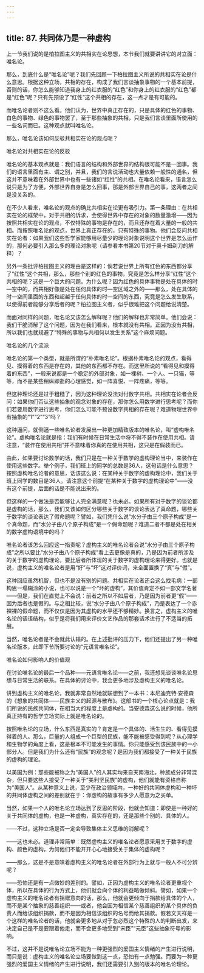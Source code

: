 ```yaml
---
---
---
```

title: 87. 共同体乃是一种虚构
---




上一节我们说的是柏拉图主义的共相实在论思想，本节我们就要讲讲它的对立面：唯名论。

那么，到底什么是“唯名论”呢？我们先回顾一下柏拉图主义所说的共相实在论是什么意思。根据这种立场，共相的存在，构成了我们言谈抽象事物的一个基本前提，否则的话，你怎么能够知道我身上的红衣服的“红色”和你身上的红衣服的“红色”都是“红色”呢？只有先预设了“红性”这个共相的存在，这一点才是有可能的。

而唯名论者则不这么看。他们认为，世界中真正存在的，只是具体的红色的事物、白色的事物、绿色的事物罢了，至于那些抽象的共相，只是我们言谈里面所使用的一些名词而已。这种观点就叫唯名论。

那么，唯名论该如何反驳共相实在论的观点呢？





唯名论对共相实在论的反驳


唯名论的基本观点就是：我们语言的结构和外部世界的结构很可能不是一回事。我们的语言里面有主、谓之别，并且，我们的言说活动也大量依赖一般性的通名，但这并不意味着在外部世界中也有一些诸如“红性”的共相。在唯名论看来，语言怎么说只是为了方便，外部世界自身是怎么回事，那是外部世界自己的事，这两者之间是没关系的。

在不少人看来，唯名论的观点的确比共相实在论更有吸引力。第一条理由：在共相实在论的框架中，对于共相的诉求，会使得世界中存在的对象的数量激增——因为按照共相实在论的观点，不仅特殊的事物是存在的，而且还存在着大量的一般的共相。而按照唯名论的观点，世界上真正存在的，只有特殊的事物。他们会反问共相实在论者：如果我们这些哲学家能够用尽量少的理论对象说明这个世界是怎么运作的，那何必要引入那么多的理论对象呢（请参看本书第20节对于奥卡姆剃刀的解释）？

另外一条批评柏拉图主义的理由是这样的：倘若说世界上所有红色的东西都分享了“红性”这个共相，那么，那些个别的红色的事物，究竟是怎么样分享“红性”这个共相的呢？这是一个巨大的问题。为什么呢？因为红色的具体事物是处在具体的时—空中的，而共相好像是处在任何具体的时—空区域之外的——那么，处在具体的时—空间里面的东西和超越于任何具体的时—空间的东西，究竟是怎么发生联系，以使得前者能够分享后者的呢？柏拉图主义者，似乎很难把这个问题给说清楚。

而面对同样的问题，唯名论又该怎么解释呢？他们的解释也非常简单。他们会说：我们干脆消解了这个问题，因为在我们看来，根本就没有共相。正因为没有共相，所以我们也就规避了“特殊的事物与共相何以发生关系”这个麻烦问题。





唯名论的几个流派


唯名论的第一个类型，就是所谓的“朴素唯名论”。根据朴素唯名论的观点，看得见、摸得着的东西是存在的，其他的东西都不存在。而这里所说的“看得见和摸得着的东西”，一般来说都是一个稳定的外部对象，如一棵树、一个人、一只猫，等等，而不是某些稍纵即逝的心理感觉，如一阵喜悦、一阵疼痛，等等。

但这种理论还是过于粗糙了，因为这种理论没法对付数字共相。共相实在论者会反问：如果你们否认这些抽象的观念对象的存在，那你怎么用数学进行思考呢？而你们若要用数字进行思考，你们怎么可能不预设数字共相的存在呢？难道物理世界中有抽象的“1”“2”“3”吗？

这种逼问，就倒逼一些唯名论者发展出一种更加精致版本的唯名论，叫“虚构唯名论”。虚构唯名论就是指：我们有时候在日常生活中将不得不装作在使用共相。请注意，“装作在使用共相”并不意味着你真的在使用共相，这只是在假装而已。

由此，如果要讨论数学的话，我们只是在一种关于数学的虚构理论当中，来装作在使用这些数字。举个例子，我们班上的同学的总数是36人，这句话是什么意思？按照虚构唯名论者的意思，话该这么说：在某种关于数字的虚构理论中，我们关于班上同学的数目是36人。请注意这个前提“在某种关于数字的虚构理论中”——没有这个前提，后面的话是不能说出来的。

但这样的一个做法是否能够让人完全满意呢？也未必。如果所有对于数字的谈论都是虚构的话，那么，我们又该如何区分哪些关于数字的谈论表达了真命题，哪些关于数字的谈论表达了假命题呢？譬如，我们凭什么说“水分子由三个原子构成”是一个真命题，而“水分子由八个原子构成”是一个假命题呢？难道二者不都是处在相关的数字虚构语境中的吗？

唯名论者该怎么回应这一指责呢？虚构主义的唯名论者会说“水分子由三个原子构成”之所以要比“水分子由八个原子构成”看上去更像是真的，乃是因为前者所涉及的关于数字的虚构理论，要比后者所体现的关于数字的虚构理论来得更好。也就是说，虚构主义的唯名论者是用“好”与“坏”这对评价词，来全面置换了“真”与“假”。

这种回应虽然机智，但也不是没有别的问题。共相实在论者还会这么找毛病：一部构思一塌糊涂的小说，也可以说是一个“坏的虚构”，其价值肯定不如一部文学名著——但是，我们在直觉上不会说：前者之所以不如后者，乃是因为前者更“假”——因为后者也是假的。与之相比较，说“水分子由八个原子构成”，乃是表达了一个赤裸裸的假命题，而不仅仅是因为其虚构的水平还不够精妙。换言之，虚构主义的唯名论的话语结构，似乎是将我们用来评价文艺作品的那套话术进行了不适当的拓展。

当然，唯名论者是不会就此认输的。在上述批评的压力下，他们还提出了另一种唯名论版本，此即下节所要讨论的“元语言唯名论”。





唯名论如何影响人的价值观


在讨论唯名论的最后一个品种——元语言唯名论——之前，我还想先谈谈唯名论思想与日常生活的联系。在具体的讨论中，我会更多地涉及虚构主义的唯名论。

讲到虚构主义的唯名论，我就非常自然地就联想到了一本书：本尼迪克特·安德森的《想象的共同体——民族主义的起源与散布》。这部书的一个核心论点就是：我们所说的民族共同体，在相当大的程度上是虚构的。当安德森这么说的时候，他所真正持有的哲学立场实际上就是唯名论的。

按照唯名论的立场，什么东西是真实的？肯定是一个具体的、活生生的、看得见摸得着的人。那么，巨量的人组成一个巨型的民族，能不能被感受得到呢？从心理学和生物学的角度上看，这是根本不可能发生的事情。你只能感受到该民族中的一小部分人。但是我们为什么还有“民族”的观念呢？是因为我们都接受了一种关于民族的虚构的理论。

以美国为例：那些能被称之为“美国人”的人其实均来自天南海北，种族成分非常混杂，但只要这些人接受了一种关于“美利坚民族”的虚构，他们就能有资格自称为“美国人”。从某种意义上说，至少在政治领域内，一种好的共同体虚构和一种坏的共同体虚构之间的差别就在于：你虚构的故事有多少人愿意为之买单。

当然，如果一个人的唯名论立场达到了反思的阶段，他就会知道：即使是一种好的关于共同体的虚构，也是一种虚构，真实存在的，还是那些个别的、具体的人。

——不过，这种立场是否一定会导致集体主义思维的消解呢？

——这也未必。道理非常简单：既然虚构主义的唯名论者愿意采用关于数字的虚构、颜色的虚构，为何他们不能开开心心地接受关于集体的虚构呢？

——那么，这是不是意味着虚构主义的唯名论者在外部行为上就与一般人不可分辨呢？

——恐怕还是有一点微妙的差别的。譬如，正因为虚构主义的唯名论者更重视个体，所以在具体的行为方式上，他们就会向个体的利益略做倾斜。譬如，如果一个虚构主义的唯名论者有捐赠意向的话，那么，他就会更倾向于捐款给具体的个人，而不是某个抽象的慈善组织——或者，他会因为相信某个慈善组织的某个具体的负责人而给该组织捐款，而不是因为相信该组织的名号而给其捐款。假若文天祥是一个这样的唯名论者的话，他就会更多地从对于忽必烈这个特殊的人的判断出发，来决定自己是不是要跟着他走，而不会更多地受到“宋臣”“元臣”这些抽象符号的影响。

不过，这并不是说唯名论立场不能为一种更强烈的爱国主义情绪的产生进行说明，而只是说：虚构主义的唯名论立场要做到这一点，恐怕有一点勉强。而要为一种更强烈的爱国主义情绪的产生进行说明，我们还需要引入别的版本的唯名论理论。